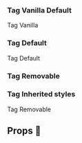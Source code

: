 
<Meta title="Atoms/Tag" component={TagVanilla} />


### Tag Vanilla Default
<Preview>
  <Story name="Tag Vanilla Default">
  <TagVanilla {...defaultConfig}>Tag Vanilla</TagVanilla>
  </Story>
</Preview>

### Tag Default
<Preview>
    <Story name="Tag Default">
<Tag {...defaultConfig}>Tag Default</Tag>
  </Story>
</Preview>

### Tag Removable
<Preview>
    <Story name="Tag Removable">
<Tag {...defaultConfig} tagName="tag1" variation="removable" />
  </Story>
</Preview>

### Tag Inherited styles
<Preview>
    <Story name="Tag Inherited styles">
  <Tag
      {...defaultConfig}
      variation="removable"
      tagName="tag1"
      inheritedStyles={`border: 2px solid red;}`}
    >
      Tag Removable
    </Tag>
  </Story>
</Preview>



## Props 🔧

<Props of={TagVanilla} />
